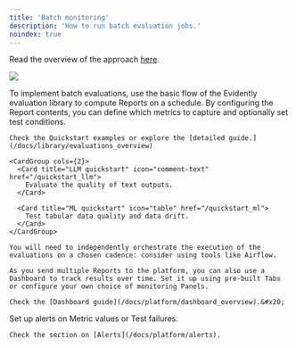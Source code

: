 ```yaml
---
title: 'Batch monitoring'
description: 'How to run batch evaluation jobs.'
noindex: true
---
```


Read the overview of the approach [here](/docs/platform/monitoring_overview).

![](/images/monitoring_flow_batch.png)

<Steps>
  <Step title="Configure evaluations">
    To implement batch evaluations, use the basic flow of the Evidently evaluation library to compute Reports on a schedule. By configuring the Report contents, you can define which metrics to capture and optionally set test conditions.

    Check the Quickstart examples or explore the [detailed guide.](/docs/library/evaluations_overview)

    <CardGroup cols={2}>
      <Card title="LLM quickstart" icon="comment-text" href="/quickstart_llm">
        Evaluate the quality of text outputs.
      </Card>

      <Card title="ML quickstart" icon="table" href="/quickstart_ml">
        Test tabular data quality and data drift.
      </Card>
    </CardGroup>

    You will need to independently orchestrate the execution of the evaluations on a chosen cadence: consider using tools like Airflow.
  </Step>

  <Step title="Configure the dashboard">
    
    As you send multiple Reports to the platform, you can also use a Dashboard to track results over time. Set it up using pre-built Tabs or configure your own choice of monitoring Panels.

    Check the [Dashboard guide](/docs/platform/dashboard_overview).&#x20;
  </Step>

  <Step title="Configure alerts">
    Set up alerts on Metric values or Test failures.&#x20;

    Check the section on [Alerts](/docs/platform/alerts).
  </Step>
</Steps>